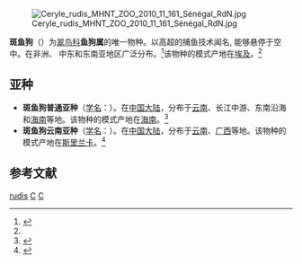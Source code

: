 {{Speciesbox
| taxon = Ceryle rudis
| status = LC | status_system = IUCN3.1
| status_ref = <ref name=iucn>{{IUCN2008|assessors=[[BirdLife_International|BirdLife International]]| year = 2008 | id = 142201 | title = Ceryle rudis | downloaded = 2009-6-8}}</ref>
| image = Ceryle rudis (male).jpg
| binomial_authority = ([[卡尔·林奈|Linnaeus]], 1758)<ref name='id2299'>{{cite web | url = http://www.oreilly.com.cn/index.php?func=book&isbn=978-7-111-26882-6 | title = http://www.oreilly.com.cn/index.php?func=book&isbn=978-7-111-26882-6 | work = 《中国动物物种编目数据库》 | publisher = 中国科学院微生物研究所 | author = 中国科学院动物研究所 | accessdate = 2009-04-04 | archive-date = 2020-12-19 | archive-url = https://web.archive.org/web/20201219094024/http://www.oreilly.com.cn/index.php?func=book&isbn=978-7-111-26882-6 | dead-url = no }}</ref>
}}
[[File:Ceryle_rudis_MHNT_ZOO_2010_11_161_Sénégal_RdN.jpg|thumb]]

'''斑鱼狗'''（{{lang|la|''Ceryle rudis''}}）为[[翠鸟科|翠鸟科]]'''鱼狗属'''的唯一物种。以高超的捕鱼技术闻名, 能够悬停于空中。在非洲、 中东和东南亚地区广泛分布。<ref>{{cite book | url = http://www.bioinfo.cn/db05/BjdwSpecies.php?action=view&id=2299 | title = MYSQL核心技术手册 | publisher = 机械工业出版社 | author = Russell J. T. Dyer | accessdate = 2012-03-24 | deadurl = yes | archiveurl = https://web.archive.org/web/20160305013329/http://www.bioinfo.cn/db05/BjdwSpecies.php?action=view&id=2299 | archivedate = 2016-03-05 }}</ref>该物种的模式产地在[[埃及|埃及]]。<ref name='id2299'/>

{{Citation needed|以[[鱼|鱼]]为主食，偶尔也吃[[甲壳类|甲壳类]]或水生[[昆虫|昆虫]]。|time=2012-3-24}}

==亚种==
*'''斑鱼狗普通亚种'''（[[学名|学名]]：{{lang|la|''Ceryle rudis insignis''}}）。在[[中国大陆|中国大陆]]，分布于[[云南|云南]]、长江中游、东南沿海和[[海南|海南]]等地。该物种的模式产地在[[海南|海南]]。<ref name='id2300'>{{cite web| url =http://www.bioinfo.cn/db05/BjdwSpecies.php?action=view&id=2300| title =斑鱼狗普通亚种| work =《中国动物物种编目数据库》| publisher =中国科学院微生物研究所| author =中国科学院动物研究所| accessdate =2009-04-04| deadurl =yes| archiveurl =https://web.archive.org/web/20160305022727/http://www.bioinfo.cn/db05/BjdwSpecies.php?action=view&id=2300| archivedate =2016-03-05}}</ref>
*'''斑鱼狗云南亚种'''（[[学名|学名]]：{{lang|la|''Ceryle rudis leucomelanura''}}）。在[[中国大陆|中国大陆]]，分布于[[云南|云南]]、[[广西|广西]]等地。该物种的模式产地在[[斯里兰卡|斯里兰卡]]。<ref name='id2301'>{{cite web| url =http://www.bioinfo.cn/db05/BjdwSpecies.php?action=view&id=2301| title =斑鱼狗云南亚种| work =《中国动物物种编目数据库》| publisher =中国科学院微生物研究所| author =中国科学院动物研究所| accessdate =2009-04-04| deadurl =yes| archiveurl =https://web.archive.org/web/20160305092408/http://www.bioinfo.cn/db05/BjdwSpecies.php?action=view&id=2301| archivedate =2016-03-05}}</ref>

== 参考文献 ==
{{reflist}}
{{commons|Ceryle rudis}}
{{Taxonbar|from=Q320043}}

[[Category:翠鸟科|rudis]]
[[Category:卡尔·林奈命名的生物分类|C]]
[[Category:1758年描述的鸟类|C]]